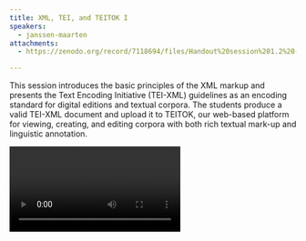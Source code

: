 ```yaml
---
title: XML, TEI, and TEITOK I
speakers:
  - janssen-maarten
attachments:
  - https://zenodo.org/record/7118694/files/Handout%20session%201.2%20-%20XML%2C%20TEI%2C%20and%20TEITOK.pdf

---
```

This session introduces the basic principles of the XML markup and presents the Text Encoding Initiative (TEI-XML) guidelines as an encoding standard for digital editions and textual corpora. The students produce a valid TEI-XML document and upload it to TEITOK, our web-based platform for viewing, creating, and editing corpora with both rich textual mark-up and linguistic annotation.

<Video provider="youtube" id="https://www.youtube.com/embed/ATEhSrkwuOw" caption="Session 2 - XML, TEI and TEITOK" />
<Download url="downloads/2_Maarten-XML-TEI-and-TEITOK.pdf" />
<Speakers>
  <Speaker speaker="janssen-maarten"/>
</Speakers>